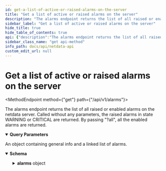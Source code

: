 ```yaml
---
id: get-a-list-of-active-or-raised-alarms-on-the-server
title: "Get a list of active or raised alarms on the server"
description: "The alarms endpoint returns the list of all raised or enabled alarms on the netdata server. Called without any parameters, the raised alarms in state WARNING or CRITICAL are returned. By passing '?all', all the enabled alarms are returned."
sidebar_label: "Get a list of active or raised alarms on the server"
hide_title: true
hide_table_of_contents: true
api: {"description":"The alarms endpoint returns the list of all raised or enabled alarms on the netdata server. Called without any parameters, the raised alarms in state WARNING or CRITICAL are returned. By passing \"?all\", all the enabled alarms are returned.","parameters":[{"name":"all","in":"query","description":"If passed, all enabled alarms are returned.","required":false,"allowEmptyValue":true,"schema":{"type":"boolean"}},{"name":"active","in":"query","description":"If passed, the raised alarms in state WARNING or CRITICAL are returned.","required":false,"allowEmptyValue":true,"schema":{"type":"boolean"}}],"responses":{"200":{"description":"An object containing general info and a linked list of alarms.","content":{"application/json":{"schema":{"type":"object","properties":{"hostname":{"type":"string"},"latest_alarm_log_unique_id":{"type":"integer","format":"int32"},"status":{"type":"boolean"},"now":{"type":"integer","format":"int32"},"alarms":{"type":"object","properties":{"chart-name.alarm-name":{"type":"object","properties":{"id":{"type":"integer","format":"int32"},"name":{"type":"string","description":"Full alarm name."},"chart":{"type":"string"},"family":{"type":"string"},"active":{"type":"boolean","description":"Will be false only if the alarm is disabled in the configuration."},"disabled":{"type":"boolean","description":"Whether the health check for this alarm has been disabled via a health command API DISABLE command."},"silenced":{"type":"boolean","description":"Whether notifications for this alarm have been silenced via a health command API SILENCE command."},"exec":{"type":"string"},"recipient":{"type":"string"},"source":{"type":"string"},"units":{"type":"string"},"info":{"type":"string"},"status":{"type":"string"},"last_status_change":{"type":"integer","format":"int32"},"last_updated":{"type":"integer","format":"int32"},"next_update":{"type":"integer","format":"int32"},"update_every":{"type":"integer","format":"int32"},"delay_up_duration":{"type":"integer","format":"int32"},"delay_down_duration":{"type":"integer","format":"int32"},"delay_max_duration":{"type":"integer","format":"int32"},"delay_multiplier":{"type":"integer","format":"int32"},"delay":{"type":"integer","format":"int32"},"delay_up_to_timestamp":{"type":"integer","format":"int32"},"value_string":{"type":"string"},"no_clear_notification":{"type":"boolean"},"lookup_dimensions":{"type":"string"},"db_after":{"type":"integer","format":"int32"},"db_before":{"type":"integer","format":"int32"},"lookup_method":{"type":"string"},"lookup_after":{"type":"integer","format":"int32"},"lookup_before":{"type":"integer","format":"int32"},"lookup_options":{"type":"string"},"calc":{"type":"string"},"calc_parsed":{"type":"string"},"warn":{"type":"string"},"warn_parsed":{"type":"string"},"crit":{"type":"string"},"crit_parsed":{"type":"string"},"warn_repeat_every":{"type":"integer","format":"int32"},"crit_repeat_every":{"type":"integer","format":"int32"},"green":{"type":"string","format":"nullable"},"red":{"type":"string","format":"nullable"},"value":{"type":"number"}}}}}},"title":"alarms"}}}}},"method":"get","path":"/api/v1/alarms","servers":[{"url":"https://registry.my-netdata.io"},{"url":"http://registry.my-netdata.io"},{"url":"http://localhost:19999"}],"info":{"title":"Netdata API","description":"Real-time performance and health monitoring.","version":"1.38"},"postman":{"name":"Get a list of active or raised alarms on the server","description":{"content":"The alarms endpoint returns the list of all raised or enabled alarms on the netdata server. Called without any parameters, the raised alarms in state WARNING or CRITICAL are returned. By passing \"?all\", all the enabled alarms are returned.","type":"text/plain"},"url":{"path":["api","v1","alarms"],"host":["{{baseUrl}}"],"query":[{"disabled":false,"description":{"content":"If passed, all enabled alarms are returned.","type":"text/plain"},"key":"all","value":""},{"disabled":false,"description":{"content":"If passed, the raised alarms in state WARNING or CRITICAL are returned.","type":"text/plain"},"key":"active","value":""}],"variable":[]},"header":[{"key":"Accept","value":"application/json"}],"method":"GET"}}
sidebar_class_name: "get api-method"
info_path: docs/api/netdata-api
custom_edit_url: null
---
```



<h1 className={"openapi__heading"}>Get a list of active or raised alarms on the server</h1>

<MethodEndpoint method={"get"} path={"/api/v1/alarms"}></MethodEndpoint>



The alarms endpoint returns the list of all raised or enabled alarms on the netdata server. Called without any parameters, the raised alarms in state WARNING or CRITICAL are returned. By passing "?all", all the enabled alarms are returned.

<details style={{"marginBottom":"1rem"}} className={"openapi-markdown__details"} data-collapsed={false} open={true}><summary style={{}}><strong>Query Parameters</strong></summary><div><ul><ParamsItem className={"paramsItem"} param={{"name":"all","in":"query","description":"If passed, all enabled alarms are returned.","required":false,"allowEmptyValue":true,"schema":{"type":"boolean"}}}></ParamsItem><ParamsItem className={"paramsItem"} param={{"name":"active","in":"query","description":"If passed, the raised alarms in state WARNING or CRITICAL are returned.","required":false,"allowEmptyValue":true,"schema":{"type":"boolean"}}}></ParamsItem></ul></div></details><div><div><ApiTabs><TabItem label={"200"} value={"200"}><div>

An object containing general info and a linked list of alarms.

</div><div><MimeTabs className={"openapi-tabs__mime"} schemaType={"response"}><TabItem label={"application/json"} value={"application/json"}><SchemaTabs className={"openapi-tabs__schema"}><TabItem label={"Schema"} value={"Schema"}><details style={{}} className={"openapi-markdown__details"} data-collapsed={false} open={true}><summary style={{"textAlign":"left"}}><strong>Schema</strong></summary><div style={{"textAlign":"left","marginLeft":"1rem"}}></div><ul style={{"marginLeft":"1rem"}}><SchemaItem collapsible={false} name={"hostname"} required={false} schemaName={"string"} qualifierMessage={undefined} schema={{"type":"string"}}></SchemaItem><SchemaItem collapsible={false} name={"latest_alarm_log_unique_id"} required={false} schemaName={"int32"} qualifierMessage={undefined} schema={{"type":"integer","format":"int32"}}></SchemaItem><SchemaItem collapsible={false} name={"status"} required={false} schemaName={"boolean"} qualifierMessage={undefined} schema={{"type":"boolean"}}></SchemaItem><SchemaItem collapsible={false} name={"now"} required={false} schemaName={"int32"} qualifierMessage={undefined} schema={{"type":"integer","format":"int32"}}></SchemaItem><SchemaItem collapsible={true} className={"schemaItem"}><details style={{}} className={"openapi-markdown__details"}><summary style={{}}><strong>alarms</strong><span style={{"opacity":"0.6"}}> object</span></summary><div style={{"marginLeft":"1rem"}}><SchemaItem collapsible={true} className={"schemaItem"}><details style={{}} className={"openapi-markdown__details"}><summary style={{}}><strong>chart-name.alarm-name</strong><span style={{"opacity":"0.6"}}> object</span></summary><div style={{"marginLeft":"1rem"}}><SchemaItem collapsible={false} name={"id"} required={false} schemaName={"int32"} qualifierMessage={undefined} schema={{"type":"integer","format":"int32"}}></SchemaItem><SchemaItem collapsible={false} name={"name"} required={false} schemaName={"string"} qualifierMessage={undefined} schema={{"type":"string","description":"Full alarm name."}}></SchemaItem><SchemaItem collapsible={false} name={"chart"} required={false} schemaName={"string"} qualifierMessage={undefined} schema={{"type":"string"}}></SchemaItem><SchemaItem collapsible={false} name={"family"} required={false} schemaName={"string"} qualifierMessage={undefined} schema={{"type":"string"}}></SchemaItem><SchemaItem collapsible={false} name={"active"} required={false} schemaName={"boolean"} qualifierMessage={undefined} schema={{"type":"boolean","description":"Will be false only if the alarm is disabled in the configuration."}}></SchemaItem><SchemaItem collapsible={false} name={"disabled"} required={false} schemaName={"boolean"} qualifierMessage={undefined} schema={{"type":"boolean","description":"Whether the health check for this alarm has been disabled via a health command API DISABLE command."}}></SchemaItem><SchemaItem collapsible={false} name={"silenced"} required={false} schemaName={"boolean"} qualifierMessage={undefined} schema={{"type":"boolean","description":"Whether notifications for this alarm have been silenced via a health command API SILENCE command."}}></SchemaItem><SchemaItem collapsible={false} name={"exec"} required={false} schemaName={"string"} qualifierMessage={undefined} schema={{"type":"string"}}></SchemaItem><SchemaItem collapsible={false} name={"recipient"} required={false} schemaName={"string"} qualifierMessage={undefined} schema={{"type":"string"}}></SchemaItem><SchemaItem collapsible={false} name={"source"} required={false} schemaName={"string"} qualifierMessage={undefined} schema={{"type":"string"}}></SchemaItem><SchemaItem collapsible={false} name={"units"} required={false} schemaName={"string"} qualifierMessage={undefined} schema={{"type":"string"}}></SchemaItem><SchemaItem collapsible={false} name={"info"} required={false} schemaName={"string"} qualifierMessage={undefined} schema={{"type":"string"}}></SchemaItem><SchemaItem collapsible={false} name={"status"} required={false} schemaName={"string"} qualifierMessage={undefined} schema={{"type":"string"}}></SchemaItem><SchemaItem collapsible={false} name={"last_status_change"} required={false} schemaName={"int32"} qualifierMessage={undefined} schema={{"type":"integer","format":"int32"}}></SchemaItem><SchemaItem collapsible={false} name={"last_updated"} required={false} schemaName={"int32"} qualifierMessage={undefined} schema={{"type":"integer","format":"int32"}}></SchemaItem><SchemaItem collapsible={false} name={"next_update"} required={false} schemaName={"int32"} qualifierMessage={undefined} schema={{"type":"integer","format":"int32"}}></SchemaItem><SchemaItem collapsible={false} name={"update_every"} required={false} schemaName={"int32"} qualifierMessage={undefined} schema={{"type":"integer","format":"int32"}}></SchemaItem><SchemaItem collapsible={false} name={"delay_up_duration"} required={false} schemaName={"int32"} qualifierMessage={undefined} schema={{"type":"integer","format":"int32"}}></SchemaItem><SchemaItem collapsible={false} name={"delay_down_duration"} required={false} schemaName={"int32"} qualifierMessage={undefined} schema={{"type":"integer","format":"int32"}}></SchemaItem><SchemaItem collapsible={false} name={"delay_max_duration"} required={false} schemaName={"int32"} qualifierMessage={undefined} schema={{"type":"integer","format":"int32"}}></SchemaItem><SchemaItem collapsible={false} name={"delay_multiplier"} required={false} schemaName={"int32"} qualifierMessage={undefined} schema={{"type":"integer","format":"int32"}}></SchemaItem><SchemaItem collapsible={false} name={"delay"} required={false} schemaName={"int32"} qualifierMessage={undefined} schema={{"type":"integer","format":"int32"}}></SchemaItem><SchemaItem collapsible={false} name={"delay_up_to_timestamp"} required={false} schemaName={"int32"} qualifierMessage={undefined} schema={{"type":"integer","format":"int32"}}></SchemaItem><SchemaItem collapsible={false} name={"value_string"} required={false} schemaName={"string"} qualifierMessage={undefined} schema={{"type":"string"}}></SchemaItem><SchemaItem collapsible={false} name={"no_clear_notification"} required={false} schemaName={"boolean"} qualifierMessage={undefined} schema={{"type":"boolean"}}></SchemaItem><SchemaItem collapsible={false} name={"lookup_dimensions"} required={false} schemaName={"string"} qualifierMessage={undefined} schema={{"type":"string"}}></SchemaItem><SchemaItem collapsible={false} name={"db_after"} required={false} schemaName={"int32"} qualifierMessage={undefined} schema={{"type":"integer","format":"int32"}}></SchemaItem><SchemaItem collapsible={false} name={"db_before"} required={false} schemaName={"int32"} qualifierMessage={undefined} schema={{"type":"integer","format":"int32"}}></SchemaItem><SchemaItem collapsible={false} name={"lookup_method"} required={false} schemaName={"string"} qualifierMessage={undefined} schema={{"type":"string"}}></SchemaItem><SchemaItem collapsible={false} name={"lookup_after"} required={false} schemaName={"int32"} qualifierMessage={undefined} schema={{"type":"integer","format":"int32"}}></SchemaItem><SchemaItem collapsible={false} name={"lookup_before"} required={false} schemaName={"int32"} qualifierMessage={undefined} schema={{"type":"integer","format":"int32"}}></SchemaItem><SchemaItem collapsible={false} name={"lookup_options"} required={false} schemaName={"string"} qualifierMessage={undefined} schema={{"type":"string"}}></SchemaItem><SchemaItem collapsible={false} name={"calc"} required={false} schemaName={"string"} qualifierMessage={undefined} schema={{"type":"string"}}></SchemaItem><SchemaItem collapsible={false} name={"calc_parsed"} required={false} schemaName={"string"} qualifierMessage={undefined} schema={{"type":"string"}}></SchemaItem><SchemaItem collapsible={false} name={"warn"} required={false} schemaName={"string"} qualifierMessage={undefined} schema={{"type":"string"}}></SchemaItem><SchemaItem collapsible={false} name={"warn_parsed"} required={false} schemaName={"string"} qualifierMessage={undefined} schema={{"type":"string"}}></SchemaItem><SchemaItem collapsible={false} name={"crit"} required={false} schemaName={"string"} qualifierMessage={undefined} schema={{"type":"string"}}></SchemaItem><SchemaItem collapsible={false} name={"crit_parsed"} required={false} schemaName={"string"} qualifierMessage={undefined} schema={{"type":"string"}}></SchemaItem><SchemaItem collapsible={false} name={"warn_repeat_every"} required={false} schemaName={"int32"} qualifierMessage={undefined} schema={{"type":"integer","format":"int32"}}></SchemaItem><SchemaItem collapsible={false} name={"crit_repeat_every"} required={false} schemaName={"int32"} qualifierMessage={undefined} schema={{"type":"integer","format":"int32"}}></SchemaItem><SchemaItem collapsible={false} name={"green"} required={false} schemaName={"nullable"} qualifierMessage={undefined} schema={{"type":"string","format":"nullable"}}></SchemaItem><SchemaItem collapsible={false} name={"red"} required={false} schemaName={"nullable"} qualifierMessage={undefined} schema={{"type":"string","format":"nullable"}}></SchemaItem><SchemaItem collapsible={false} name={"value"} required={false} schemaName={"number"} qualifierMessage={undefined} schema={{"type":"number"}}></SchemaItem></div></details></SchemaItem></div></details></SchemaItem></ul></details></TabItem><TabItem label={"Example (from schema)"} value={"Example (from schema)"}><ResponseSamples responseExample={"{\n  \"hostname\": \"string\",\n  \"latest_alarm_log_unique_id\": 0,\n  \"status\": true,\n  \"now\": 0,\n  \"alarms\": {\n    \"chart-name.alarm-name\": {\n      \"id\": 0,\n      \"name\": \"string\",\n      \"chart\": \"string\",\n      \"family\": \"string\",\n      \"active\": true,\n      \"disabled\": true,\n      \"silenced\": true,\n      \"exec\": \"string\",\n      \"recipient\": \"string\",\n      \"source\": \"string\",\n      \"units\": \"string\",\n      \"info\": \"string\",\n      \"status\": \"string\",\n      \"last_status_change\": 0,\n      \"last_updated\": 0,\n      \"next_update\": 0,\n      \"update_every\": 0,\n      \"delay_up_duration\": 0,\n      \"delay_down_duration\": 0,\n      \"delay_max_duration\": 0,\n      \"delay_multiplier\": 0,\n      \"delay\": 0,\n      \"delay_up_to_timestamp\": 0,\n      \"value_string\": \"string\",\n      \"no_clear_notification\": true,\n      \"lookup_dimensions\": \"string\",\n      \"db_after\": 0,\n      \"db_before\": 0,\n      \"lookup_method\": \"string\",\n      \"lookup_after\": 0,\n      \"lookup_before\": 0,\n      \"lookup_options\": \"string\",\n      \"calc\": \"string\",\n      \"calc_parsed\": \"string\",\n      \"warn\": \"string\",\n      \"warn_parsed\": \"string\",\n      \"crit\": \"string\",\n      \"crit_parsed\": \"string\",\n      \"warn_repeat_every\": 0,\n      \"crit_repeat_every\": 0,\n      \"green\": \"string\",\n      \"red\": \"string\",\n      \"value\": 0\n    }\n  }\n}"} language={"json"}></ResponseSamples></TabItem></SchemaTabs></TabItem></MimeTabs></div></TabItem></ApiTabs></div></div>
      